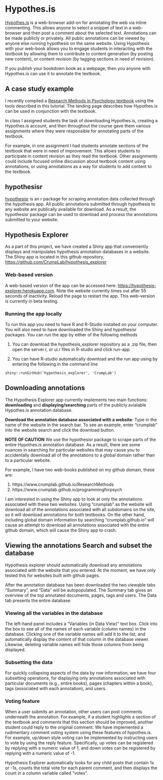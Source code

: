 # Hypothes.is

[Hypothes.is](https://web.hypothes.is) is a web-browser add-on for annotating the web via inline commenting. This allows anyone to select a snippet of text in a web-browser and then post a comment about the selected text. Annotations can be made publicly or privately. All public annotations can be viewed by anyone else running hypothesis on the same website. Using Hypothesis with your web-book allows you to engage students in interacting with the textbook by allowing them to contribute to content generation (by posting new content), or content revision (by tagging sections in need of revision).

If you publish your bookdown book as a webpage, then you anyone with Hypothes.is can use it to annotate the textbook.

## A case study example

I recently compiled a [Research Methods in Psychology textbook](http://crumplab.github.io/ResearchMethods/) using the tools described in this tutorial. The landing page describes how Hypothes.is can be used in conjunction with the textbook.

In class I assigned students the task of downloading Hypothes.is, creating a Hypothes.is account, and then throughout the course gave them various assignments where they were responsible for annotating parts of the textbook.

For example, in one assignment I had students annotate sections of the textbook that were in need of improvement. This allows students to participate in content revision as they read the textbook. Other assignments could include focused online discussion about textbook content using annotations, or using annotations as a way for students to add content to the textbook.

## hypothesisr

[hypothesisr](https://github.com/mdlincoln/hypothesisr) is an r package for scraping annotation data collected through the hypothesis app. All public annotations submitted through hypothesis to any website are publically available for download. As a result, the hypothesisr package can be used to download and process the annotations submitted to your website.

## Hypothesis Explorer
As a part of this project, we have created a Shiny app that conveniently displays and manipulates hypothesis annotation databases in a website. The Shiny app is located in this github repository, [https://github.com/CrumpLab/hypothesis_explorer](https://github.com/CrumpLab/hypothesis_explorer)

### Web-based version

A web-based version of the app can be accessed here: [https://hypothesis-explorer.herokuapp.com](https://hypothesis-explorer.herokuapp.com). Note the website currently times out after 55 seconds of inactivity. Reload the page to restart the app. This web-version is currently in beta testing.

### Running the app locally

To run this app you need to have R and R-Studio installed on your computer. You will also need to have downloaded the Shiny and hypothesisr packages. You can run the app by either of the following methods

1. You can download the hypothesis_explorer repository as a .zip file, then open the server.r, or ui.r files in R-studio and click run-app

2. You can have R-studio automatically download and the run app using by entering the following in the command line

  ```shiny::runGitHub('hypothesis_explorer', 'CrumpLab')```
  
## Downloading annotations

The Hypothesis Explorer app currently implements two main functions: **downloading** and **displaying/searching** parts of the publicly avialable Hypothes.is annotation database.

**Download the annotation database associated with a website**: Type in the name of the website in the search bar. To see an example, enter "crumplab" into the website search and click the download button. 

**NOTE OF CAUTION** We use the hypothesisr package to scrape parts of the entire Hypothes.is annotation database. As a result, there are some nuances in searching for particular websites that may cause you to accidentally download all of the annotations to a global domain rather than to a particular website.

For example, I have two web-books published on my github domain, these are:

  1. https://www.crumplab.github.io/ResearchMethods
  2. https://www.crumplab.github.io/programmingforpsych
  
I am interested in using the Shiny app to look at only the annotations associated with these two websites. Using "crumplab" as the website will download all of the annotations associated with all subdomains on the site, so it will download annotations for both textbooks. On the other hand, including global domain information by searching "crumplab.github.io" will cause an attempt to download all annotations associated with the entire github domain, which will cause the Shiny app to crash.

## Viewing the annotations Search and subset the database

Hypothesis explorer should automatically download any annotations associated with the website that you entered. At the moment, we have only tested this for websites built with github pages. 

After the annotation database has been downloaded the two viewable tabs "Summary", and "Data" will be autopopulated. The Summary tab gives an overview of the top annotated documents, pages, tags and users. The Data tab presents the entire database.

### Viewing all the variables in the database

The left-hand panel includes a "Variables (in Data View)" text box. Click into the box to see all of the names of each variable (column names) in the database. Clicking one of the variable names will add it to the list, and automatically display the content of that column in the database viewer. Likewise, deleting variable names will hide those columns from being displayed.

### Subsetting the data

For quickly collapsing aspects of the data by row information, we have four subsetting operations, for displaying only annotations associated with particular documents (e.g., entire books), pages (chapters within a book), tags (associated with each annotation), and users.

### Voting feature

When a user submits an annotation, other users can post comments underneath the annotation. For example, if a student highlights a section of the textbook and comments that this section should be improved, another student could reply to the original comment. We have implemented a rudimentary comment voting system using these features of hypothes.is. For example, up/down style voting can be implemented by instructing users to vote by using the reply feature. Specifically, up votes can be registered by replying with a numeric value of 1, and down votes can be registered by replying with a numeric value of -1.

Hypothesis Explorer automatically looks for any child posts that contain 1s or -1s, counts the total vote for each parent comment, and then displays the count in a column variable called "votes".







